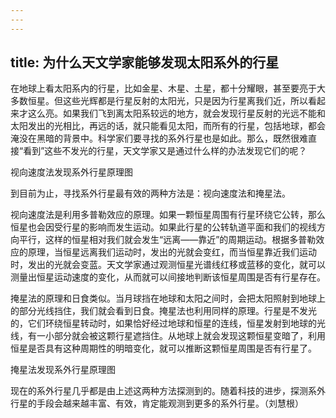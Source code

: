 ```yaml
---
---
---
```

title: 为什么天文学家能够发现太阳系外的行星
---




在地球上看太阳系内的行星，比如金星、木星、土星，都十分耀眼，甚至要亮于大多数恒星。但这些光辉都是行星反射的太阳光，只是因为行星离我们近，所以看起来才这么亮。如果我们飞到离太阳系较远的地方，就会发现行星反射的光远不能和太阳发出的光相比，再远的话，就只能看见太阳，而所有的行星，包括地球，都会淹没在黑暗的背景中。科学家们要寻找的系外行星也是如此。那么，既然很难直接“看到”这些不发光的行星，天文学家又是通过什么样的办法发现它们的呢？

视向速度法发现系外行星原理图



到目前为止，寻找系外行星最有效的两种方法是：视向速度法和掩星法。

视向速度法是利用多普勒效应的原理。如果一颗恒星周围有行星环绕它公转，那么恒星也会因受行星的影响而发生运动。如果此行星的公转轨道平面和我们的视线方向平行，这样的恒星相对我们就会发生“远离——靠近”的周期运动。根据多普勒效应的原理，当恒星远离我们运动时，发出的光就会变红，而当恒星靠近我们运动时，发出的光就会变蓝。天文学家通过观测恒星光谱线红移或蓝移的变化，就可以测量出恒星运动速度的变化，从而就可以间接地判断该恒星周围是否有行星存在。

掩星法的原理和日食类似。当月球挡在地球和太阳之间时，会把太阳照射到地球上的部分光线挡住，我们就会看到日食。掩星法也利用同样的原理。行星是不发光的，它们环绕恒星转动时，如果恰好经过地球和恒星的连线，恒星发射到地球的光线，有一小部分就会被这颗行星遮挡住。从地球上就会发现这颗恒星变暗了，利用恒星是否具有这种周期性的明暗变化，就可以推断这颗恒星周围是否有行星了。

掩星法发现系外行星原理图



现在的系外行星几乎都是由上述这两种方法探测到的。随着科技的进步，探测系外行星的手段会越来越丰富、有效，肯定能观测到更多的系外行星。（刘慧根）